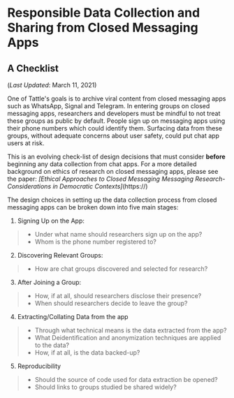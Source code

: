 # Responsible Data Collection and Sharing from Closed Messaging Apps
## A Checklist 
(*Last Updated*: March 11, 2021)

One of Tattle's goals is to archive viral content from closed messaging apps such as WhatsApp, Signal and Telegram. In entering groups on closed messaging apps, researchers and developers must be mindful to not treat these groups as public by default. People sign up on messaging apps using their phone numbers which could identify them. Surfacing data from these groups, without adequate concerns about user safety, could put chat app users at risk. 

This is an evolving check-list of design decisions that must consider **before** beginning any data collection from chat apps. For a more detailed background on ethics of research on closed messaging apps, please see the paper: *[Ethical Approaches to Closed Messaging Messaging Research- Considerations in Democratic Contexts]*(https://)

The design choices in setting up the data collection process from closed messaging apps can be broken down into five main stages: 

1. Signing Up on the App: 
  > *  Under what name should researchers sign up on the app?
  > *  Whom is the phone number registered to?

2. Discovering Relevant Groups: 
  > *  How are chat groups discovered and selected for research?

3. After Joining a Group: 
  > *  How, if at all, should researchers disclose their presence?
  > *  When should researchers decide to leave the group?

4. Extracting/Collating Data from the app
  > *  Through what technical means is the data extracted from the app?
  > *  What Deidentification and anonymization techniques are applied to the data?
  > *  How, if at all, is the data backed-up?

5. Reproducibility
  > *  Should the source of code used for data extraction be opened?
  > *  Should links to groups studied be shared widely?


